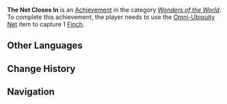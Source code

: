 {{Achievement Infobox
|title        = 
|id           = 81183
|order id     = 1169
|category     = Wonders of the World
|description  = Use the [[Omni-Ubiquity Net]] item to capture 1 [[:Category:Finches|Finch]].
|requirements = 
|primogems    = 5
|tracking     = 
|hidden       = 1
|topic        = Omni-Ubiquity Net
|type         = Exploration
}}
'''The Net Closes In''' is an [[Achievement]] in the category ''[[Wonders of the World]]''. To complete this achievement, the player needs to use the [[Omni-Ubiquity Net]] item to capture 1 [[:Category:Finches|Finch]].
<!--
==Trivia==

==Video Guides==
{{EVT
|video1   = 
|caption1 = 
}}
-->
==Other Languages==
{{Other Languages
|en      = The Net Closes In
|zhs     = 面对捕网网眼时的焦虑
|zhs_rm  = Miànduì Bǔwǎng Wǎngyǎn Shí de Jiāolǜ
|zht     = 面對捕網網眼時的焦慮
|zht_rm  = Miànduì Bǔwǎng Wǎngyǎn Shí de Jiāolǜ
|zh_tl   = Anxiety While Facing the Eye of the Catching Net
|ja      = 捕獲網の恐怖
|ja_rm   = Hokakumou no Kyoufu{{Assumed}}
|ja_tl   = Fear of Being Caught in a Net
|ko      = 포획망을 마주할 때의 초조함
|ko_rm   = 
|ko_tl   = 
|es      = La red se va cerrando
|es_tl   = 
|fr      = Dans les mailles du filet
|fr_tl   = In the Meshes of the Net
|ru      = Сеть сомкнулась
|ru_tl   = 
|th      = ความวิตกกังวลเมื่อเผชิญหน้ากับตาข่าย
|th_rm   = 
|th_tl   = 
|vi      = Chim Vào Lồng Biết Thuở Nào Ra
|vi_tl   = Birds In Cages Don't Know When To Be Flown Out
|de      = Das Netz immer näher
|de_tl   = The Net Ever Closer
|id      = Terjerembap Jerat
|id_tl   = Falling Into a Trap
|pt      = A Rede Está se Fechando
|pt_tl   = 
}}

==Change History==
{{Change History|2.3}}
<!--
==References==
{{Reflist}}
-->
==Navigation==
{{Achievement Navbox|Wonders of the World|Exploration}}